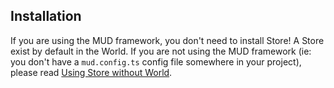 ## Installation

If you are using the MUD framework, you don't need to install Store! A Store exist by default in the World.
If you are not using the MUD framework (ie: you don't have a `mud.config.ts` config file somewhere in your project), please read [Using Store without World](using-without-world).
